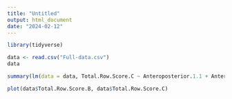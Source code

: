 ```yaml
---
title: "Untitled"
output: html_document
date: "2024-02-12"
---
```


```r
library(tidyverse)
```
```r
data <- read.csv("Full-data.csv")
data
```

```r
summary(lm(data = data, Total.Row.Score.C ~ Anteroposterior.1.1 + Anteroposterior + Vertical.1.1 + Vertical.2.1 + Transverse.1 + Crowding.1 + Spacing.1 + Tooth.shape.size..1 + Pan.2..1))
```

```r
plot(data$Total.Row.Score.B, data$Total.Row.Score.C)
```













